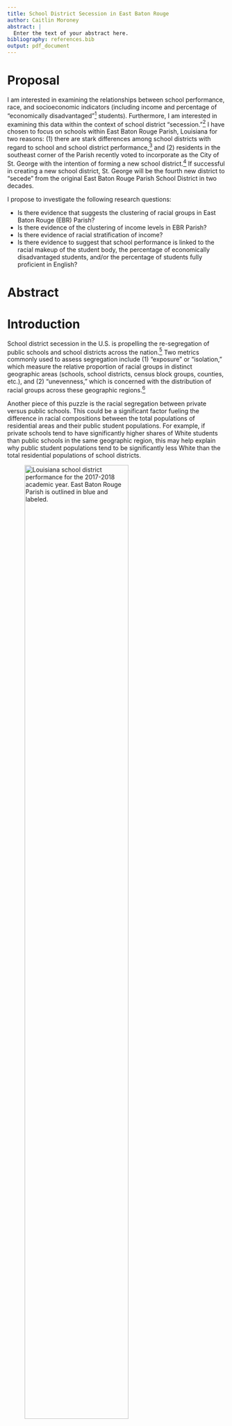 ```yaml
---
title: School District Secession in East Baton Rouge
author: Caitlin Moroney
abstract: |
  Enter the text of your abstract here.
bibliography: references.bib
output: pdf_document
---
```


# Proposal

I am interested in examining the relationships between school performance, race, and socioeconomic indicators (including income and percentage of "economically disadvantaged"^[I use the Louisiana Department of Education’s data on percentages of economically disadvantaged students. I have yet to find sufficient metadata explaining how they define "economically disadvantaged," but comparing current school and school district performance reports with past reports suggests that this may be the percentage of students on free or reduced lunch plans.] students). Furthermore, I am interested in examining this data within the context of school district "secession."^[See @lockhart_smaller_2019 for a thorough explanation of the school district "secession" phenomenon.] I have chosen to focus on schools within East Baton Rouge Parish, Louisiana for two reasons: (1) there are stark differences among school districts with regard to school and school district performance,^[@lussier_baton_2019] and (2) residents in the southeast corner of the Parish recently voted to incorporate as the City of St. George with the intention of forming a new school district.^[@vincent_city_2019] If successful in creating a new school district, St. George will be the fourth new district to “secede” from the original East Baton Rouge Parish School District in two decades.

I propose to investigate the following research questions:

* Is there evidence that suggests the clustering of racial groups in East Baton Rouge (EBR) Parish?
* Is there evidence of the clustering of income levels in EBR Parish?
* Is there evidence of racial stratification of income?
* Is there evidence to suggest that school performance is linked to the racial makeup of the student body, the percentage of economically disadvantaged students, and/or the percentage of students fully proficient in English?

# Abstract



# Introduction

School district secession in the U.S. is propelling the re-segregation of public schools and school districts across the nation.^[@lockhart_smaller_2019] Two metrics commonly used to assess segregation include (1) “exposure” or “isolation,” which measure the relative proportion of racial groups in distinct geographic areas (schools, school districts, census block groups, counties, etc.), and (2) “unevenness,” which is concerned with the distribution of racial groups across these geographic regions.^[@chang_data_2018]

Another piece of this puzzle is the racial segregation between private versus public schools. This could be a significant factor fueling the difference in racial compositions between the total populations of residential areas and their public student populations. For example, if private schools tend to have significantly higher shares of White students than public schools in the same geographic region, this may help explain why public student populations tend to be significantly less White than the total residential populations of school districts.

![Louisiana school district performance for the 2017-2018 academic year. East Baton Rouge Parish is outlined in blue and labeled.](../LA_sd_context.jpg){width=75% height=75%}

I have chosen to use East Baton Rouge Parish in Louisiana as a case study because this Parish is split into multiple school districts, which is not the case for many parishes in Louisiana (and counties across the South, generally speaking). Furthermore, there has been a marked difference in school performance among these districts, with Zachary Community School District consistently performing as the top-ranked school district in the state, Central Community School District regularly performing in the top five school districts in the state, and both East Baton Rouge Parish School District and City of Baker School District generally scoring in the bottom fifteen school districts in the state.^[@noauthor_2018_2018-1] There is therefore a clear disparity among school districts in this region with respect to school quality. I am interested in investigating whether there are similar disparities among East Baton Rouge Parish school districts with regard to race and socioeconomic indicators.

East Baton Rouge Parish is no stranger to this school district “splintering” phenomenon. Originally, the entire Parish comprised a single school district, the East Baton Rouge Parish School System. Then, in 2003, both Zachary Community School District and the City of Baker School District formed, largely based on the incorporated regions of the two pre-existing cities. In 2007, another section of the East Baton Rouge Parish School District split off to form Central Community School District in the eastern part of the Parish. The Central Community School District was allowed to form only after the region incorporated into a city.^[@lussier_second_2019] In 2012 and 2013, residents of the southeast section of East Baton Rouge Parish began petitioning to form a new school district.^[@lussier_second_2019] Their initial efforts ultimately fell short, but after waiting the mandated time period, the group began petitioning again in March 2018 with the intention of following Central’s example: residents planned to incorporate as the City of St. George in order to subsequently form a new school district based on the incorporated region.^[@lussier_second_2019] According to U.S. Census survey estimates, there were approximately 16,300 students from kindergarten through 12th grade in census tracts fully or partly included within the City of St. George boundaries, 7,700 of whom were enrolled in private schools.^[@lussier_st_2019]

![East Baton Rouge Parish school districts and the area of the City of St. George as proposed in 2018.](../EBR_Parish_context.jpg){width=75% height=75%}

The rest of the paper is organized as follows: in Section \ref{sec:methods} I cover the methodology used in this analysis, in Section \ref{sec:results} I report the results, and in Section \ref{sec:discuss} I discuss the findings.

# Methods
\label{sec:methods}

I gathered data from the Louisiana Department of Education, the U.S. Department of Education’s National Center for Education Statistics, East Baton Rouge GIS Open Data, the U.S. Census Bureau, and the City of St. George’s website.

Feature classes used in the final project include:

- East Baton Rouge Parish boundary (polygon)
-	U.S. Census Bureau Unified School Districts for Louisiana (polygon)
-	East Baton Rouge Parish schools (point)
-	St. George area (polygon)
-	East Baton Rouge Parish Census Block Groups (polygon)

Tabular data joined to spatial feature classes include:

- East Baton Rouge private schools’ enrollment by race data for 2017-2018 academic year
-	East Baton Rouge public schools’ enrollment by race, school performance scores, percentage of economically disadvantaged students, and percentage of fully English proficient students data for 2017-2018 academic year
-	School district enrollment by race and school district performance scores for 2017-2018 academic year

\begin{figure}
\centering
\includegraphics[width=0.75\textwidth]{../local_morans_i/univariate/Median_Household_Income/Census_Block_GroupLisaScatterPlotFrame.png}
\caption{Lagged median household income versus median household income.}
\label{fig:scatter_mhhi}
\end{figure}

After downloading these various data sources, I then performed the following operations: data cleaning, file format conversion, new field calculation, attribute table editing, table joining, clipping, selecting by location, and selecting by attribute. I cleaned the tabular data extensively in R and converted the .xls files to .csv files so as to prevent significant issues in importing the data into my ArcMap project. For the City of St. George polygon layer, I downloaded the KML file from Google Maps linked on the St. George website; I then used ArcCatalog to convert the KML file to a layer package I could import into ArcMap. Once I added the layers in ArcMap and created a geodatabase for the project in which I saved the various files, I began calculating new fields based on existing variables in the attribute tables. Namely, I calculated the percentage of White students and the percentage of non-White students for each school and school district in the Louisiana Department of Education data tables. I joined the Louisiana Department of Education school enrollment and performance data table and the National Center for Education Statistics private school data to the East Baton Rouge Parish schools point feature class, keeping only the records with corresponding matches (colleges and universities, for example, were included in the East Baton Rouge Parish schools layer, but they were not relevant to my analysis). I clipped the U.S. Census Bureau Unified School Districts for Louisiana to only select those within the East Baton Rouge Parish boundary. Then, I joined the Louisiana Department of Education school district performance data table to the school districts feature class. This was only possible after I started an editing session and edited values in the “School System” field of the tabular data to ensure that the names matched exactly with the names used in the East Baton Rouge Parish school districts feature class (for example, the “City of Baker School District” does not match “Baker City School District” even though they refer to the same school district).

\begin{figure}
\centering
\includegraphics[width=0.5\textwidth]{../local_morans_i/univariate/Median_Household_Income/SigMap.png}
\caption{Significance map: median household income.}
\label{fig:sig_mhhi}
\end{figure}

I conduct two analyses, one taking the census block groups as the units for analysis and one taking the schools as the units for analysis.


## Census Block Groups

For the census block groups, I focus on median household income and the percentage of the population that identifies solely as White. I construct a spatial weights matrix using Queen's case first-order such that each census block group's neighbors are its immediately adjacent census block groups.

- Local Moran's I
- Local Moran's I with EB rates
- Bivariate Local Moran's I

\begin{figure}
\centering
\includegraphics[width=0.5\textwidth]{../local_morans_i/univariate/Median_Household_Income/ClusterMap.png}
\caption{Cluster map: median household income.}
\label{fig:cluster_mhhi}
\end{figure}

## Schools

To address my research questions focused on schools, I investigate the relationships between school performance scores, the percentage of the student body that identifies as White, the percentage of students who are economically disadvantaged, the percentage of students who are fully proficient in English, and the size of the school (as measured by the total number of non-pre-kindergarten students). I construct a spatial weights matrix using the distance band approach, where the threshold is set such that every point has at least one neighbor; I also apply inverse distance weighting.

I conduct two regressions, one with the percentage of economically disadvantaged students as the response variable, and the second with school performance scores as the response variable. Using GeoDa, I begin with ordinary least squares (OLS) regression and select the spatial weights matrix in order to view the spatial diagnostics. Based on the regression output, I then determine whether spatial regression is appropriate. If so, I apply either the spatial lag model or the spatial error model.

\begin{figure}
\centering
\includegraphics[width=0.75\textwidth]{../local_morans_i/univariate/Pop_Perc_White/Census_Block_GroupLisaScatterPlotFrame.png}
\caption{Lagged population percentage white versus population percentage white.}
\label{fig:scatter_uni}
\end{figure}

# Results
\label{sec:results}

## Local Moran's I

### Median Household Income

In Figure \ref{fig:sig_mhhi}, we see statistically significant evidence of clustering in the southwestern and southeastern parts of the Parish. The general trend indicates spatial autocorrelation, as is evident in the LISA scatter plot (see Figure \ref{fig:scatter_mhhi}) and the cluster map (see Figure \ref{fig:cluster_mhhi}). In the southeastern foot of the Parish (where the City of St. George lies), we see significant clustering of census block groups with a higher-than-average median household income. In the central western area, we see mostly low-low clusters, indicating census block groups with lower-than-average median household income surrounded by neighboring census block groups with lower-than-average median household income. While there are a handful of high-low and low-high outliers, most of the significant census block groups show evidence of spatial autocorrelation. As mentioned above, the large pocket of high-high clustering overlaps largely with the City of St. George, whereas the low-low clusters are in the more densely populated part of the Parish which falls within East Baton Rouge Parish School District.

\begin{figure}
\centering
\includegraphics[width=0.5\textwidth]{../local_morans_i/univariate/Pop_Perc_White/SigMap.png}
\caption{Significance map: population percentage white.}
\label{fig:sig_uni}
\end{figure}

### Population Percentage White

In Figure \ref{fig:sig_uni}, we see statistically significant evidence of clustering in the southwestern and southeastern parts of the Parish. The general trend indicates spatial autocorrelation, as is evident in the LISA scatter plot (see Figure \ref{fig:scatter_uni}) and the cluster map (see Figure \ref{fig:cluster_uni}). In the southern and northeastern parts of the Parish, we see significant clustering of census block groups with a higher-than-average percentage of the population that is white. In the central western area, we see mostly low-low clusters, indicating census block groups with a lower-than-average percentage of the population that is white surrounded by neighboring census block groups with a lower-than-average percentage of the population that is white. While there are a handful of statistically significant low-high outliers, most of the significant census block groups show strong evidence of spatial autocorrelation. The high-high clusters overlap to some extent with the City of St. George and Central Community School District. The low-low cluster is in the more densely populated part of the Parish which falls within East Baton Rouge Parish School District.

\begin{figure}
\centering
\includegraphics[width=0.5\textwidth]{../local_morans_i/univariate/Pop_Perc_White/ClusterMap.png}
\caption{Cluster map: population percentage white.}
\label{fig:cluster_uni}
\end{figure}

## Local Moran's I with EB rates

\begin{figure}
\centering
\includegraphics[width=0.75\textwidth]{../local_morans_i/univariate_EBrates/Pop_White/Census_Block_GroupLisaScatterPlotFrame.png}
\caption{Lagged population percentage white versus population percentage white (with EB rates).}
\label{fig:scatter_eb}
\end{figure}

Because the percentage of the population that is white is a proportion, it is possible that my first analysis suffered from the identification of spurious outliers. This is due to the fact that variables that are rates or proportions have inherent variance instability. When features have different population sizes, features with smaller populations have more variable rates than features with larger populations. With EB standardization, the rates are adjusted so that rates for features with small populations are pulled closer to the overall average more so than the rates for features with large populations. Note that when the base populations across all features are relatively similar (meaning there is little variance), using local Moran’s with EB rates may not be necessary. Although census block groups are statistically designed to contain roughly the same number of people, I redo the Local Moran's I analysis for the percentage of the population that identifies solely as white, applying the Empirical Bayes rate correction.

\begin{figure}
\centering
\includegraphics[width=0.5\textwidth]{../local_morans_i/univariate_EBrates/Pop_White/SigMap.png}
\caption{Significance map: population percentage white (with EB rates).}
\label{fig:sig_eb}
\end{figure}

In Figure \ref{fig:sig_eb}, we see statistically significant evidence of clustering in most parts of the Parish. The general trend indicates spatial autocorrelation, as is evident in the LISA scatter plot (see Figure \ref{fig:scatter_eb}) and the cluster map (see Figure \ref{fig:cluster_eb}). In the southern and northeastern parts of the Parish, we again see significant clustering of census block groups with a higher-than-average percentage of the population that is white. In the central western area, we see mostly low-low clusters, indicating census block groups with a lower-than-average percentage of the population that is white surrounded by neighboring census block groups with a lower-than-average percentage of the population that is white.

In other words, the Local Moran's I with EB rates produces identical to the regular Local Moran's I analysis of this variable. As mentioned above, this is not surprising given that there is unlikely to be significant variance in the census block group populations by design.

\begin{figure}
\centering
\includegraphics[width=0.5\textwidth]{../local_morans_i/univariate_EBrates/Pop_White/ClusterMap.png}
\caption{Cluster map: population percentage white (with EB rates).}
\label{fig:cluster_eb}
\end{figure}

## Bivariate Local Moran's I

The bivariate Local Moran’s I allows us to compare the spatial distribution of two variables, $X$ and $Y$ (in this case, $X$ is median household income, and $Y$ is population percentage white). For a contiguous feature set of polygons we can compare the value of $X$ at the $i^{th}$ feature to the values of $Y$ at the neighboring features, $N(i)$. This analysis allows us to determine whether there is a statistically significant relationship between $X$ and $Y$ for each feature in the analysis.

In Figure \ref{fig:sig_biv}, we see statistically significant evidence of clustering in most of the Parish, aside from the northwest corner. The general trend indicates spatial autocorrelation, as is evident in the LISA scatter plot (see Figure \ref{fig:scatter_biv}) and the cluster map (see Figure \ref{fig:cluster_biv}). In the southern and northeastern parts of the Parish, we see significant high-high clusters. These census block groups have a higher-than-average median household income and are neighbored by census block groups with a higher-than-average percentage of the population that is white. In the central western area, we see mostly low-low clusters, indicating census block groups with a lower-than-average median household income surrounded by neighboring census block groups with a lower-than-average percentage of the population that is white. While there are a handful of statistically significant low-high and high-low outliers, most of the significant census block groups show strong evidence of spatial autocorrelation. The high-high clusters overlap to some extent with the City of St. George and Central Community School District. The low-low cluster is in the more densely populated part of the Parish which falls within East Baton Rouge Parish School District.

\begin{figure}
\centering
\includegraphics[width=0.75\textwidth]{../local_morans_i/bivariate/MedHouseholdIncome_Lag_PercWhite/Census_Block_GroupLisaScatterPlotFrame.png}
\caption{Lagged population percentage white versus median household income.}
\label{fig:scatter_biv}
\end{figure}

## Regression: Percentage Economically Disadvantaged Students

In order to answer my research questions about the relationships between school performance, race, and socioeconomic status in schools, I conduct two sets of regressions. The first seeks to determine whether the percentage of white students, the size of the school (as measured by the total number of non-pre-kindergarten students), and/or the percentage of students fully proficient in English can predict the percentage of economically disadvantaged students. The second analysis focuses on how the same explanatory variables can explain school performance scores. Note that for all of my hypothesis tests I am using a confidence level of 0.95; in other words, $\alpha = 0.05$.

### OLS

I begin with OLS regression (see Figure \ref{fig:ed_ols1}), focusing first on the standard OLS output to determine whether the predictors I have chosen actually hold explanatory power for the percentage of economically disadvantaged students. With my first regression, I can see that the percentage of students who are fully proficient in English is not a statistically significant predictor, with a p-value of 0.41656. The multicollinearity number, at 29.79, is quite high which is a further indication that at least one of the predictors is redundant. The other variables appear to be statistically significant, so I will run another OLS regression removing the percentage of students who are proficient in English as a predictor. For comparison, the adjusted R-squared for the first model is 0.767863, the AIC is -128.353, and the SBC is -119.417.

\begin{figure}
\centering
\includegraphics[width=0.5\textwidth]{../local_morans_i/bivariate/MedHouseholdIncome_Lag_PercWhite/SigMap.png}
\caption{Significance map: lagged population percentage white versus median household income.}
\label{fig:sig_biv}
\end{figure}

For the second OLS regression (see Figure \ref{fig:ed_ols2}), we see that the percentage of white students and the total number of non-pre-kindergarten students are both still statistically significant. The multicollinearity number has decreased significantly to just 4.51, which suggests that we do not have any redundant variables. We can also confirm that this model is better than our first model because the adjusted R-squared has increased from approximately 0.768 to 0.769; also, the AIC and SBC have both decreased to about -129.6 and -122.9, respectively. We can see from the coefficient estimates that the percentage of white students has a negative relationship with the percentage of economically disadvantaged students; in other words, as the share of white students increases, the share of economically disadvantaged students decreases, indicating a significant relationship between race and socioeconomic status in schools. This suggests that schools with a larger share of minority students tend to have a larger share of economically disadvantaged students than whiter schools. Next, we examine the diagnostics.

To determine whether the assumption of normality holds, we can look at the Jarque-Bera statistic, which has a p-value of 0.00000. This suggests that our residuals do not follow a normal distribution, which violates one of the basic assumptions for OLS regression. Although this is a serious issue, it is outside the scope of this paper to address non-normality by applying a different model.

\begin{figure}
\centering
\includegraphics[width=0.5\textwidth]{../local_morans_i/bivariate/MedHouseholdIncome_Lag_PercWhite/ClusterMap.png}
\caption{Cluster map: lagged population percentage white versus median household income.}
\label{fig:cluster_biv}
\end{figure}

Next, we consider the diagnostics for heteroskedasticity by assessing the results of the Breusch-Pagan, Koenker-Bassett, and White tests. With $\alpha = 0.05$, we fail to reject the null hypothesis (of homoskedasticity) for each of the tests. In other words, we do not have evidence to suggest a violation of the homoskedasticity assumption.

Finally, we examine the spatial dependence diagnostics. The Moran's I analysis produces a p-value of 0.00373, which suggests spatial autocorrelation of the residuals. Similarly, the Lagrange Multiplier (SARMA) has a p-value of 0.00253, which suggests that either the spatial error model or the spatial lag model may be appropriate here. However, neither the Lagrange Multiplier (error) nor the Lagrange Multiplier (lag) produces statistically significant results for $\alpha = 0.05$. In order to investigate further, I apply first the spatial error model and then the spatial lag model in order to determine whether this is an appropriate case for the use of either model.

\begin{figure}
\centering
\includegraphics[width=0.8\textwidth]{../spatial_regression/economically_disadvantaged/reg1_ols.png}
\caption{OLS: percentage of economically disadvantaged students versus percentage of white students, total non-pre-kindergarten students, and percentage of students fully proficient in English.}
\label{fig:ed_ols1}
\end{figure}

### Spatial Regression

The spatial error model (see Figure \ref{fig:ed_error}) adds a term to the OLS regression model whose coefficient, lambda, is the coefficient for the spatial error term. The spatial error model can be represented as follows:
$$y_i = x_i \beta + \lambda w_i \epsilon_i + u_i.$$

With $\alpha = 0.05$, the estimated lambda is just barely statistically significant, with a p-value of 0.04289. To determine whether this model really is an improvement over the original model, I will also note that the R-squared is now 0.786312 (it was 0.775823 for the first model), and the AIC and SBC have both decreased. These results suggest that the spatial error model is an improvement over the regular OLS model. However, the results of the likelihood ratio test, with a p-value of 0.15678, are not statistically significant; the results of this test are inconclusive on whether the spatial error model improves upon the OLS model. Next, I consider the spatial lag model.

\begin{figure}
\centering
\includegraphics[width=0.8\textwidth]{../spatial_regression/economically_disadvantaged/reg2_ols.png}
\caption{OLS: percentage of economically disadvantaged students versus percentage of white students and total non-pre-kindergarten students.}
\label{fig:ed_ols2}
\end{figure}

The spatial lag model (see Figure \ref{fig:ed_lag}) also adds a term to the OLS regression model; $\rho$ is the coefficient for the spatial lag term. It captures any spatial dependence in the data. The spatial lag model can be represented as follows:
$$y_i = x_i \beta + \rho w_i y_j + u_i.$$

With $\alpha = 0.05$, the estimated $\rho$ is statistically significant, with a p-value of 0.00224, and it has a negative effect. Interestingly, the magnitude of the coefficient for percentage of white students increased by a lot, from 0.727 to 0.882 for the OLS model and the spatial lag model, respectively. To determine whether this model is an improvement over the original model, I will note that the R-squared is now 0.800964 (compared to 0.775823 for the OLS model), and the AIC and SBC have both decreased. The AIC is -134.808, and the SBC is -125.871, the lowest values for AIC and SBC across all of the models thus far. These results suggest that the spatial lag model is an improvement over the regular OLS model (and is possibly a better fit than the spatial error model). The results of the likelihood ratio test, with a p-value of 0.00745, further confirm this conclusion. Based on these tests, I conclude that the spatial lag model improves upon the OLS model.

\begin{figure}
\centering
\includegraphics[width=0.8\textwidth]{../spatial_regression/economically_disadvantaged/spatial_error_model.png}
\caption{Spatial error model: percentage of economically disadvantaged students versus percentage of white students and total non-pre-kindergarten students.}
\label{fig:ed_error}
\end{figure}

## Regression: School Performance Scores

The next series of regressions takes school performance scores as the dependent variable to see whether racial population shares, school size, and/or the percentage of students fully proficient in English can explain differences in school performance.

### OLS

With this first regression (see Figure \ref{fig:sps_ols1}), I can see that the percentage of students who are fully proficient in English is again not a statistically significant predictor, with a p-value of 0.79535. The multicollinearity number, as before, suggests that at least one of the predictors is redundant. The other variables appear to be statistically significant, so I will run another OLS regression removing the percentage of students who are proficient in English as a predictor. For comparison, the adjusted R-squared for the first model is 0.433922, the AIC is 572.169, and the SBC is 581.106.

\begin{figure}
\centering
\includegraphics[width=0.8\textwidth]{../spatial_regression/economically_disadvantaged/spatial_lag_model.png}
\caption{Spatial lag model: percentage of economically disadvantaged students versus percentage of white students and total non-pre-kindergarten students.}
\label{fig:ed_lag}
\end{figure}

See Figure \ref{fig:sps_ols2} for the second OLS model output. For $\alpha = 0.05$, the remaining variables remain statistically significant. The adjusted R-squared has increased to 0.441918, the first indication that this model outperforms the first OLS regression. Secondly, the AIC and SBC have both decreased: the AIC is now 570.241, and the SBC is 576.944, which is another indication that this model is a better fit. The percentage of white students and the total number of non-pre-kindergarten students both have a positive relationship with school performance; however, the coefficient magnitude is much larger for the former, suggesting that the percentage of white students has a larger impact on the school performance score. Next, I consider the regression diagnostics.

The results of the non-normality test suggest that the assumption of error normality is not violated. Furthermore, the results of the Breusch-Pagan and Koenker-Bassett tests are not statistically significant, which suggests that our assumption of homoskedasticity is valid. However, I will note that the White robust test results provide some evidence for the presence of heteroskedasticity.

\begin{figure}
\centering
\includegraphics[width=0.8\textwidth]{../spatial_regression/school_performance_2018/SPS_vs_all_minusED/reg5_ols.png}
\caption{OLS: school performance score versus percentage of white students, total non-pre-kindergarten students, and percentage of students fully proficient in English.}
\label{fig:sps_ols1}
\end{figure}

The diagnostics for spatial dependence are similarly conclusive. Neither the Moran's I (error) nor the Lagrange Multiplier (SARMA) is statistically significant. Similarly, the Lagrange Multipliers for spatial lag and spatial error are not statistically significant. Based on these results, I conclude that my OLS model for school performance scores is sufficient; there is no need to perform spatial regression in this case. However, just to cover my bases, I apply a spatial error model and a spatial lag model to confirm whether either can improve upon the OLS model.

### Spatial Regression

The spatial error model results (see Figure \ref{fig:sps_error}) show that the coefficient lambda is statistically significant, with a p-value of 0.03995. The R-squared is approximately 0.486, whereas it was about 0.458 for the OLS model; this suggests that the spatial error term helps to explain more of the observed variance in school performance scores. Similarly, the AIC and SBC have both decreased from about 570.24 to 567.98 and about 576.94 to 574.68, respectively. This is further evidence that the spatial error model improves upon the OLS model. Finally, I consider the results of the likelihood ratio test, which are statistically insignificant. Overall, the results are therefore inconclusive on whether the spatial error model greatly improves upon the OLS model; however, because the R-squared increased, and both the AIC and SBC decreased, I would say that this model is a better fit than the OLS model.

\begin{figure}
\centering
\includegraphics[width=0.8\textwidth]{../spatial_regression/school_performance_2018/SPS_vs_all_minusED/reg6_ols.png}
\caption{OLS: school performance score versus percentage of white students and total non-pre-kindergarten students.}
\label{fig:sps_ols2}
\end{figure}

The results from the spatial lag model hypothesis tests (see Figure \ref{fig:sps_lag}) are more conclusive: this model does not appear to be an appropriate fit for the data. While the R-squared (0.460999) is slightly larger than that of the OLS model (R-squared = 0.458332), the AIC increased from 570.24 to 572.00, and the SBC increased from 576.94 to 580.93, which both suggest a worse model fit. Furthermore, the $\rho$ coefficient is relatively small in magnitude and not statistically significant ($p = 0.57263$). The likelihood ratio test is also not statistically significant, with a p-value of 0.6194. Therefore, I conclude that the spatial lag model does not provide a better fit than OLS.

# Discussion
\label{sec:discuss}

For each of the Local Moran's I analyses, we can see statistically significant evidence of spatial autocorrelation. There is significant clustering of median household income, such that the City of St. George region is comprised mainly of census block groups with higher than average median household income, whereas the denser urban area in the central western part of the Parish features clustering of census block groups with lower than average median household income. Refer back to Figure \ref{cluster_mhhi}. Similarly, both the regular Local Moran's and Local Moran's with EB rates analyses of the percentage of the population that identifies only as white find significant clustering. See Figures \ref{fig:cluster_uni} and \ref{fig:cluster_eb}, respectively. From these maps, it is evident that census block groups with a higher than average white percentage of the population tend to cluster in the eastern and southern parts of the Parish. Census block groups with a lower than average white percentage of the population tend to group in the central western part of the Parish. Based on these findings, it is unsurprising that my Bivariate Local Moran's I results (see Figure \ref{cluster_biv}) show that census block groups surrounded by census block groups with a higher than average white percentage of the population tend to have a higher than average median household income. Likewise, census block groups neighbored by census block groups with a lower than average white percentage of the population tend to have lower than average median household income.

\begin{figure}
\centering
\includegraphics[width=0.8\textwidth]{../spatial_regression/school_performance_2018/SPS_vs_all_minusED/spatial_error_model.png}
\caption{Spatial error model: school performance score versus percentage of white students and total non-pre-kindergarten students.}
\label{fig:sps_error}
\end{figure}

Taken together, the results of my census block analyses show that there is a statistically significant clustering of racial groups in East Baton Rouge Parish; there is a statistically significant clustering of income groups in the Parish; and that these two clustering trends are collocated, such that relatively richer census block groups tend to be relatively whiter and relatively poorer census block groups tend to have a larger share of minorities. While the relationship between race and income (and the spatial patterns of these variables) is well-documented and considered common knowledge, what I find interesting about these results is that the whiter, more affluent census block groups tend to overlap with what is currently Central School District (a fragmented district) and the City of St. George (soon to form a new school district). These findings lend evidence to the theory that splintering school districts tend to be whiter and wealthier than the original intact school district.

From my regression models, I can draw conclusions about the relationships between school performance and socioeconomic variables. The best model for the regressions taking the percentage of economically disadvantaged students as the dependent variable, according to AIC and SBC values, is the spatial lag model. This model explains about 80.1% of the observed variance in the percentage of economically disadvantaged students, which is quite high. Based on this model, the coefficient for the percentage of white students is approximately -0.882, after controlling for school size and spatial autocorrelation. For each one percentage point increase in the percentage of white students, the percentage of economically disadvantaged students decreases by about 0.882 percentage points, ceteris paribus. This result suggests that the positive relationship between the white share of the population and income exists in schools as it does in the full population, which is perhaps not surprising.

\begin{figure}
\includegraphics{../spatial_regression/school_performance_2018/SPS_vs_all_minusED/spatial_lag_model.png}
\caption{Spatial lag model: school performance score versus percentage of white students and total non-pre-kindergarten students.}
\label{fig:sps_lag}
\end{figure}

The second set of regressions focus on school performance as the dependent variable. Here, the best performing model was the spatial error model, with the lowest AIC and SBC values as well as the highest R-squared ($R^2 = 0.486$). Controlling for spatial dependence in the error term as well as school size, we see that a one percentage point increase in the percentage of white students results in a 59.9 point increase in the school performance score, on average. Considering that the average school performance score is 63.96 with a standard deviation of approximately 19.62, we can say that the share of white students may have a large effect on school performance. However, it is important to note that this model explains less than 50% of the observed variation in school performance scores. Overall, these findings suggest that whiter schools tend to perform better, on average, than schools with larger shares of minority students. Though this trend is also well-documented in news reporting, I find it noteworthy that the data and statistical tests do, in the case of East Baton Rouge Parish, provide evidence in support of this claim. I cannot say definitively based on my analysis whether the formation of a St. George school district will result in another well-performing splinter district and a simultaneous dip in the East Baton Rouge Parish School District average school performance. However, I believe these findings, which provide evidence of racial and income segregation as well as a significant linkage between race and school performance, are relevant to the current debate on the incorporation of the City of St. George and the potential formation of a new school district.



# Citations
